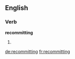 ==English==

===Verb===
'''recommitting'''

# {{third-person singular of|[[recommit]]}}

[[de:recommitting]]
[[fr:recommitting]]